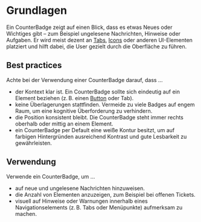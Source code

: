 # Grundlagen

Ein CounterBadge zeigt auf einen Blick, dass es etwas Neues oder Wichtiges gibt
– zum Beispiel ungelesene Nachrichten, Hinweise oder Aufgaben. Er wird meist
dezent an [Tabs](/03-components/navigation/tabs),
[Icons](/03-components/content/icon) oder anderen UI-Elementen platziert und
hilft dabei, die User gezielt durch die Oberfläche zu führen.

## Best practices

Achte bei der Verwendung einer CounterBadge darauf, dass ...

- der Kontext klar ist. Ein CounterBadge sollte sich eindeutig auf ein Element
  beziehen (z. B. einen [Button](/03-components/actions/button) oder Tab).
- keine Überlagerungen stattfinden. Vermeide zu viele Badges auf engem Raum, um
  eine kognitive Überforderung zu verhindern.
- die Position konsistent bleibt. Die CounterBadge steht immer rechts oberhalb
  oder mittig an einem Element.
- ein CounterBadge per Default eine weiße Kontur besitzt, um auf farbigen
  Hintergründen ausreichend Kontrast und gute Lesbarkeit zu gewährleisten.

## Verwendung

Verwende ein CounterBadge, um ...

- auf neue und ungelesene Nachrichten hinzuweisen.
- die Anzahl von Elementen anzuzeigen, zum Beispiel bei offenen Tickets.
- visuell auf Hinweise oder Warnungen innerhalb eines Navigationselements (z. B.
  Tabs oder Menüpunkte) aufmerksam zu machen.
